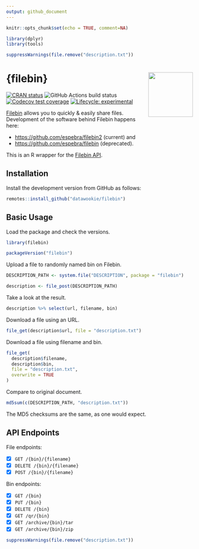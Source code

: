 ```yaml
---
output: github_document
---
```


```r
knitr::opts_chunk$set(echo = TRUE, comment=NA)

library(dplyr)
library(tools)

suppressWarnings(file.remove("description.txt"))
```

# {filebin} <img src="man/figures/filebin-hex.png" align="right" alt="" width="120" />

<!-- badges: start -->
[![CRAN status](https://www.r-pkg.org/badges/version/filebin)](https://cran.r-project.org/package=filebin)
![GitHub Actions build status](https://github.com/datawookie/filebin/actions/workflows/build.yaml/badge.svg)
[![Codecov test coverage](https://img.shields.io/codecov/c/github/datawookie/filebin.svg)](https://codecov.io/github/datawookie/filebin)
[![Lifecycle: experimental](https://img.shields.io/badge/lifecycle-experimental-orange.svg)](https://lifecycle.r-lib.org/articles/stages.html)
<!-- badges: end -->

[Filebin](https://filebin.net/) allows you to quickly & easily share files. Development of the software behind Filebin happens here:

- <https://github.com/espebra/filebin2> (current) and
- <https://github.com/espebra/filebin> (deprecated).

This is an R wrapper for the [Filebin API](https://filebin.net/api).

## Installation

Install the development version from GitHub as follows:

```r
remotes::install_github("datawookie/filebin")
```

## Basic Usage

Load the package and check the versions.

```r
library(filebin)

packageVersion("filebin")
```

Upload a file to randomly named bin on Filebin.

```r
DESCRIPTION_PATH <- system.file("DESCRIPTION", package = "filebin")

description <- file_post(DESCRIPTION_PATH)
```

Take a look at the result.

```r
description %>% select(url, filename, bin)
```

Download a file using an URL.

```r
file_get(description$url, file = "description.txt")
```

Download a file using filename and bin.

```r
file_get(
  description$filename,
  description$bin,
  file = "description.txt",
  overwrite = TRUE
)
```

Compare to original document.

```r
md5sum(c(DESCRIPTION_PATH, "description.txt"))
```
The MD5 checksums are the same, as one would expect.

## API Endpoints

File endpoints:

- [X] `GET /{bin}/{filename}`
- [X] `DELETE /{bin}/{filename}`
- [X] `POST /{bin}/{filename}`

Bin endpoints:

- [X] `GET /{bin}`
- [X] `PUT /{bin}`
- [X] `DELETE /{bin}`
- [X] `GET /qr/{bin}`
- [X] `GET /archive/{bin}/tar`
- [X] `GET /archive/{bin}/zip`

```r
suppressWarnings(file.remove("description.txt"))
```
